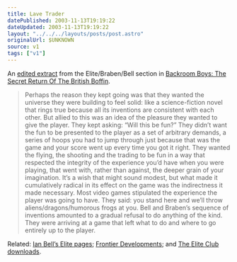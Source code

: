 ```yaml
---
title: Lave Trader
datePublished: 2003-11-13T19:19:22
dateUpdated: 2003-11-13T19:19:22
layout: "../../../layouts/posts/post.astro"
originalUrl: $UNKNOWN
source: v1
tags: ["v1"]
---
```


An [edited extract][1] from the Elite/Braben/Bell section in [Backroom Boys: The Secret Return Of The British Boffin][2].

> Perhaps the reason they kept going was that they wanted the universe they were building to feel solid: like a science-fiction novel that rings true because all its inventions are consistent with each other. But allied to this was an idea of the pleasure they wanted to give the player. They kept asking: &#8220;Will this be fun?&#8221; They didn&#8217;t want the fun to be presented to the player as a set of arbitrary demands, a series of hoops you had to jump through just because that was the game and your score went up every time you got it right. They wanted the flying, the shooting and the trading to be fun in a way that respected the integrity of the experience you&#8217;d have when you were playing, that went with, rather than against, the deeper grain of your imagination. It&#8217;s a wish that might sound modest, but what made it cumulatively radical in its effect on the game was the indirectness it made necessary. Most video games stipulated the experience the player was going to have. They said: you stand here and we&#8217;ll throw aliens/dragons/humorous frogs at you. Bell and Braben&#8217;s sequence of inventions amounted to a gradual refusal to do anything of the kind. They were arriving at a game that left what to do and where to go entirely up to the player.

Related: [Ian Bell&#8217;s Elite pages][3]; [Frontier Developments][4]; and [The Elite Club downloads][5].

[1]: http://www.guardian.co.uk/weekend/story/0,3605,1064107,00.html "The Guardian: Masters of their universe"
[2]: http://www.amazon.co.uk/exec/obidos/ASIN/0571214967/ohsky "Amazon.co.uk: Backroom Boys: The Secret Return of the British Boffin by Francis Spufford"
[3]: http://www.iancgbell.clara.net/elite/ "Various Elite-related resources"
[4]: http://www.frontier.co.uk/
[5]: http://www.eliteclub.co.uk/download/ "Download First Encounters and Elite II"
